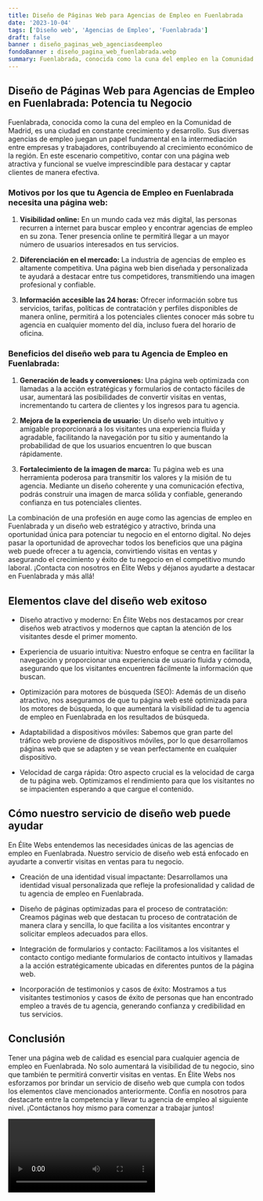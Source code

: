 ```yaml
---
title: Diseño de Páginas Web para Agencias de Empleo en Fuenlabrada
date: '2023-10-04'
tags: ['Diseño web', 'Agencias de Empleo', 'Fuenlabrada']
draft: false
banner : diseño_paginas_web_agenciasdeempleo
fondoBanner : diseño_pagina_web_fuenlabrada.webp
summary: Fuenlabrada, conocida como la cuna del empleo en la Comunidad de Madrid, es una ciudad en constante crecimiento y desarrollo. Sus diversas agencias de empleo juegan un papel fundamental en la intermediación entre empresas y trabajadores, contribuyendo al crecimiento económico de la región. En este escenario competitivo, contar con una página web atractiva y funcional se vuelve imprescindible para destacar y captar clientes de manera efectiva. 
---
```


## Diseño de Páginas Web para Agencias de Empleo en Fuenlabrada: Potencia tu Negocio

Fuenlabrada, conocida como la cuna del empleo en la Comunidad de Madrid, es una ciudad en constante crecimiento y desarrollo. Sus diversas agencias de empleo juegan un papel fundamental en la intermediación entre empresas y trabajadores, contribuyendo al crecimiento económico de la región. En este escenario competitivo, contar con una página web atractiva y funcional se vuelve imprescindible para destacar y captar clientes de manera efectiva. 

### Motivos por los que tu Agencia de Empleo en Fuenlabrada necesita una página web:

1. **Visibilidad online:** En un mundo cada vez más digital, las personas recurren a internet para buscar empleo y encontrar agencias de empleo en su zona. Tener presencia online te permitirá llegar a un mayor número de usuarios interesados en tus servicios.

2. **Diferenciación en el mercado:** La industria de agencias de empleo es altamente competitiva. Una página web bien diseñada y personalizada te ayudará a destacar entre tus competidores, transmitiendo una imagen profesional y confiable.

3. **Información accesible las 24 horas:** Ofrecer información sobre tus servicios, tarifas, políticas de contratación y perfiles disponibles de manera online, permitirá a los potenciales clientes conocer más sobre tu agencia en cualquier momento del día, incluso fuera del horario de oficina.

### Beneficios del diseño web para tu Agencia de Empleo en Fuenlabrada:

1. **Generación de leads y conversiones:** Una página web optimizada con llamadas a la acción estratégicas y formularios de contacto fáciles de usar, aumentará las posibilidades de convertir visitas en ventas, incrementando tu cartera de clientes y los ingresos para tu agencia.

2. **Mejora de la experiencia de usuario:** Un diseño web intuitivo y amigable proporcionará a los visitantes una experiencia fluida y agradable, facilitando la navegación por tu sitio y aumentando la probabilidad de que los usuarios encuentren lo que buscan rápidamente.

3. **Fortalecimiento de la imagen de marca:** Tu página web es una herramienta poderosa para transmitir los valores y la misión de tu agencia. Mediante un diseño coherente y una comunicación efectiva, podrás construir una imagen de marca sólida y confiable, generando confianza en tus potenciales clientes.

La combinación de una profesión en auge como las agencias de empleo en Fuenlabrada y un diseño web estratégico y atractivo, brinda una oportunidad única para potenciar tu negocio en el entorno digital. No dejes pasar la oportunidad de aprovechar todos los beneficios que una página web puede ofrecer a tu agencia, convirtiendo visitas en ventas y asegurando el crecimiento y éxito de tu negocio en el competitivo mundo laboral. ¡Contacta con nosotros en Élite Webs y déjanos ayudarte a destacar en Fuenlabrada y más allá!

<GifSeo />

<Cta />

## Elementos clave del diseño web exitoso

- Diseño atractivo y moderno: En Élite Webs nos destacamos por crear diseños web atractivos y modernos que captan la atención de los visitantes desde el primer momento.

- Experiencia de usuario intuitiva: Nuestro enfoque se centra en facilitar la navegación y proporcionar una experiencia de usuario fluida y cómoda, asegurando que los visitantes encuentren fácilmente la información que buscan.

- Optimización para motores de búsqueda (SEO): Además de un diseño atractivo, nos aseguramos de que tu página web esté optimizada para los motores de búsqueda, lo que aumentará la visibilidad de tu agencia de empleo en Fuenlabrada en los resultados de búsqueda.

- Adaptabilidad a dispositivos móviles: Sabemos que gran parte del tráfico web proviene de dispositivos móviles, por lo que desarrollamos páginas web que se adapten y se vean perfectamente en cualquier dispositivo.

- Velocidad de carga rápida: Otro aspecto crucial es la velocidad de carga de tu página web. Optimizamos el rendimiento para que los visitantes no se impacienten esperando a que cargue el contenido.

## Cómo nuestro servicio de diseño web puede ayudar

En Élite Webs entendemos las necesidades únicas de las agencias de empleo en Fuenlabrada. Nuestro servicio de diseño web está enfocado en ayudarte a convertir visitas en ventas para tu negocio. 

- Creación de una identidad visual impactante: Desarrollamos una identidad visual personalizada que refleje la profesionalidad y calidad de tu agencia de empleo en Fuenlabrada.

- Diseño de páginas optimizadas para el proceso de contratación: Creamos páginas web que destacan tu proceso de contratación de manera clara y sencilla, lo que facilita a los visitantes encontrar y solicitar empleos adecuados para ellos.

- Integración de formularios y contacto: Facilitamos a los visitantes el contacto contigo mediante formularios de contacto intuitivos y llamadas a la acción estratégicamente ubicadas en diferentes puntos de la página web.

- Incorporación de testimonios y casos de éxito: Mostramos a tus visitantes testimonios y casos de éxito de personas que han encontrado empleo a través de tu agencia, generando confianza y credibilidad en tus servicios.

## Conclusión

Tener una página web de calidad es esencial para cualquier agencia de empleo en Fuenlabrada. No solo aumentará la visibilidad de tu negocio, sino que también te permitirá convertir visitas en ventas. En Élite Webs nos esforzamos por brindar un servicio de diseño web que cumpla con todos los elementos clave mencionados anteriormente. Confía en nosotros para destacarte entre la competencia y llevar tu agencia de empleo al siguiente nivel. ¡Contáctanos hoy mismo para comenzar a trabajar juntos!

<Video />

<CtaBot job='Agencias de Empleo' city='Fuenlabrada'/>

<Gmaps query='Fuenlabrada+españa+maps' />